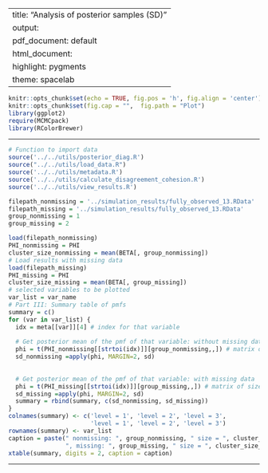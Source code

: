 
---
title: "Analysis of posterior samples (SD)"
output:
  pdf_document: default
  html_document:
    highlight: pygments
    theme: spacelab
---

```r
knitr::opts_chunk$set(echo = TRUE, fig.pos = 'h', fig.align = 'center')
knitr::opts_chunk$set(fig.cap = "",  fig.path = "Plot")
library(ggplot2)
require(MCMCpack)
library(RColorBrewer)
```

* * *

```r
# Function to import data
source('../../utils/posterior_diag.R')
source("../../utils/load_data.R")
source('../../utils/metadata.R')
source('../../utils/calculate_disagreement_cohesion.R')
source('../../utils/view_results.R')
```

```r
filepath_nonmissing = '../simulation_results/fully_observed_13.RData'
filepath_missing = '../simulation_results/fully_observed_13.RData'
group_nonmissing = 1
group_missing = 2
```

```r

load(filepath_nonmissing)
PHI_nonmissing = PHI
cluster_size_nonmissing = mean(BETA[, group_nonmissing])
# Load results with missing data
load(filepath_missing)
PHI_missing = PHI
cluster_size_missing = mean(BETA[, group_missing])
# selected variables to be plotted
var_list = var_name
# Part III: Summary table of pmfs
summary = c()
for (var in var_list) {
  idx = meta[[var]][4] # index for that variable
  
  # Get posterior mean of the pmf of that variable: without missing data
  phi = t(PHI_nonmissing[[strtoi(idx)]][group_nonmissing,,]) # matrix of size samples x # levels
  sd_nonmissing =apply(phi, MARGIN=2, sd)
  
  
  # Get posterior mean of the pmf of that variable: with missing data
  phi = t(PHI_missing[[strtoi(idx)]][group_missing,,]) # matrix of size samples x # levels
  sd_missing =apply(phi, MARGIN=2, sd)
  summary = rbind(summary, c(sd_nonmissing, sd_missing))
}
colnames(summary) <- c('level = 1', 'level = 2', 'level = 3', 
                       'level = 1', 'level = 2', 'level = 3')
rownames(summary) <- var_list
caption = paste(" nonmissing: ", group_nonmissing, " size = ", cluster_size_nonmissing, 
                ", missing: ", group_missing, " size = ", cluster_size_missing, sep = '')
xtable(summary, digits = 2, caption = caption)

```


* * *



